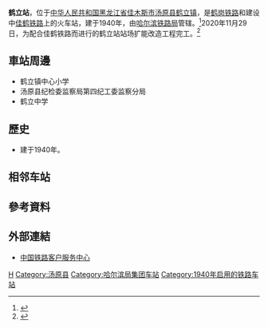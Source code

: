 {{Infobox China railway station
|车站名称 = 鹤立站
|图片 = 
|图片介绍 = 
|其他名称 =
|车站拼音 = Heli Zhan
|英文名称 = Heli Railway Station
|车站代码 = 60734
|电报码 = HOB
|拼音码 = HLI
|车站位置 = [[黑龙江省|黑龙江省]][[佳木斯市|佳木斯市]][[汤原县|汤原县]][[鹤立镇|鹤立镇]]
|归属 = [[哈尔滨铁路局|哈尔滨铁路局]]
|线路 = [[鹤岗铁路|鹤岗铁路]]、[[佳鹤铁路|佳鹤铁路]]（建设中）
|车站等级 = [[三等站_(中铁)|三等站]]
|月台数目 = 
|站台面 = 
|股道数目 = 
|坐标 = {{coord|47.053082|N|130.291814|E|display=inline,title}}
|网站 = 
}}
'''鹤立站'''，位于[[中华人民共和国|中华人民共和国]][[黑龙江省|黑龙江省]][[佳木斯市|佳木斯市]][[汤原县|汤原县]][[鹤立镇|鹤立镇]]，是[[鹤岗铁路|鹤岗铁路]]和建设中[[佳鹤铁路|佳鹤铁路]]上的火车站，建于1940年，由[[哈尔滨铁路局|哈尔滨铁路局]]管辖。<ref>{{Cite web |url=http://search.huochepiao.com/huochezhan/jieshao/2603.htm |title=鹤立火车站介绍 |accessdate=2017-02-13 |archive-date=2016-08-01 |archive-url=https://web.archive.org/web/20160801160045/http://search.huochepiao.com/huochezhan/jieshao/2603.htm |dead-url=no }}</ref>2020年11月29日，为配合佳鹤铁路而进行的鹤立站站场扩能改造工程完工。<ref>{{cite web |title=佳鹤铁路项目鹤立站站场扩能改造工程完工 |url=https://hegangnews.dbw.cn/system/2020/11/30/058549347.shtml |publisher=[[鹤岗日报|鹤岗日报]] |date=2020-11-30 |accessdate=2021-08-22 |archive-date=2021-08-22 |archive-url=https://web.archive.org/web/20210822150522/https://hegangnews.dbw.cn/system/2020/11/30/058549347.shtml |dead-url=no }}</ref>

==車站周邊==
* 鹤立镇中心小学
* 汤原县纪检委监察局第四纪工委监察分局
* 鹤立中学

==歷史==
* 建于1940年。

==相邻车站==
{{start rail box|[[File:China_Railways.svg|16px]] [[中国铁路|中国铁路]]}}
{{s-inop|[[半截河站|半截河站]]|{{站|莲江口}}方向}}
{{s-line|[[鹤岗铁路|鹤岗铁路]]<br />← 11.9km 鹤立站 6.5km →}}
{{s-inop|[[新华站|新华站]]|{{站|鹤岗}}}}
{{end box}}

==參考資料==
{{reflist}}

==外部連結==
* [http://www.12306.cn/mormhweb/ 中国铁路客户服务中心]{{Wayback|url=http://www.12306.cn/mormhweb/ |date=20180205163941 }}
{{China-rail-stub}}
{{佳鹤铁路}}
{{鹤岗铁路}}
[[Category:佳木斯市铁路车站|H]]
[[Category:汤原县|Category:汤原县]]
[[Category:哈尔滨局集团车站|Category:哈尔滨局集团车站]]
[[Category:1940年启用的铁路车站|Category:1940年启用的铁路车站]]